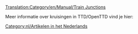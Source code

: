 [[Translation:Category/en/Manual/Train Junctions]]


Meer informatie over kruisingen in TTD/OpenTTD vind je hier:
{{Page:nl/Community/Junctionary/Treinkruispunten}}



[[Category:nl/Artikelen in het Nederlands]]